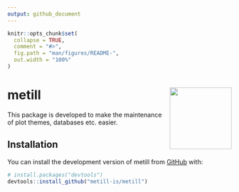 ```yaml
---
output: github_document
---
```


<!-- README.md is generated from README.Rmd. Please edit that file -->

```r
knitr::opts_chunk$set(
  collapse = TRUE,
  comment = "#>",
  fig.path = "man/figures/README-",
  out.width = "100%"
)
```

# metill <img src="man/figures/logo.png" align="right" height="139" />

<!-- badges: start -->
<!-- badges: end -->

This package is developed to make the maintenance of plot themes, databases etc. easier.

## Installation

You can install the development version of metill from [GitHub](https://github.com/) with:

``` r
# install.packages("devtools")
devtools::install_github("metill-is/metill")
```


